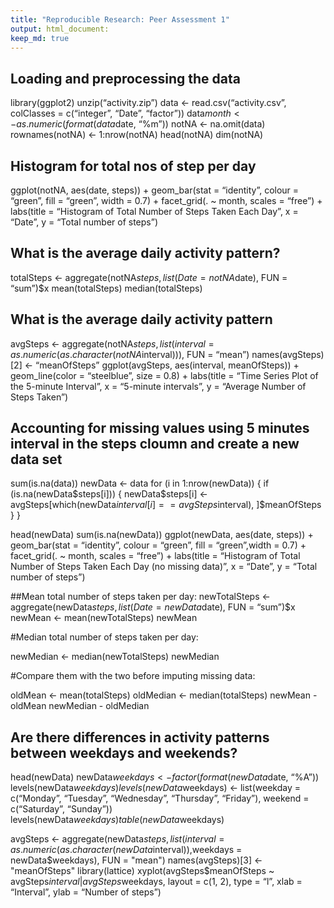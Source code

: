 ```yaml
---
title: "Reproducible Research: Peer Assessment 1"
output: html_document:
keep_md: true
---
```


## Loading and preprocessing the data
library(ggplot2)
unzip("activity.zip")
data <- read.csv("activity.csv", colClasses = c("integer", "Date", "factor"))
data$month <- as.numeric(format(data$date, "%m"))
notNA <- na.omit(data)
rownames(notNA) <- 1:nrow(notNA)
head(notNA)
dim(notNA)

## Histogram for total nos of step per day 
ggplot(notNA, aes(date, steps)) + geom_bar(stat = "identity", colour = "green", fill = "green", width = 0.7) + facet_grid(. ~ month, scales = "free") + labs(title = "Histogram of Total Number of Steps Taken Each Day", x = "Date", y = "Total number of steps")


## What is the average daily activity pattern?
totalSteps <- aggregate(notNA$steps, list(Date = notNA$date), FUN = "sum")$x
mean(totalSteps)
median(totalSteps)

## What is the average daily activity pattern
avgSteps <- aggregate(notNA$steps, list(interval = as.numeric(as.character(notNA$interval))), FUN = "mean")
names(avgSteps)[2] <- "meanOfSteps"
ggplot(avgSteps, aes(interval, meanOfSteps)) + geom_line(color = "steelblue", size = 0.8) + labs(title = "Time Series Plot of the 5-minute Interval", x = "5-minute intervals", y = "Average Number of Steps Taken")


## Accounting for missing values using 5 minutes interval in the steps cloumn and create a new data set

sum(is.na(data))
newData <- data 
for (i in 1:nrow(newData)) {
    if (is.na(newData$steps[i])) {
        newData$steps[i] <- avgSteps[which(newData$interval[i] == avgSteps$interval), ]$meanOfSteps
    }
}

head(newData)
sum(is.na(newData))
ggplot(newData, aes(date, steps)) + geom_bar(stat = "identity", colour = "green", fill = "green",width = 0.7) + facet_grid(. ~ month, scales = "free") + labs(title = "Histogram of Total Number of Steps Taken Each Day (no missing data)", x = "Date", y = "Total number of steps")

##Mean total number of steps taken per day:
newTotalSteps <- aggregate(newData$steps, list(Date = newData$date), FUN = "sum")$x
newMean <- mean(newTotalSteps)
newMean

#Median total number of steps taken per day:

newMedian <- median(newTotalSteps)
newMedian

#Compare them with the two before imputing missing data:

oldMean <- mean(totalSteps)
oldMedian <- median(totalSteps)
newMean - oldMean
newMedian - oldMedian


## Are there differences in activity patterns between weekdays and weekends?
head(newData)
newData$weekdays <- factor(format(newData$date, "%A"))
levels(newData$weekdays)
levels(newData$weekdays) <- list(weekday = c("Monday", "Tuesday", "Wednesday", "Thursday", "Friday"), weekend = c("Saturday", "Sunday"))
levels(newData$weekdays)
table(newData$weekdays)

avgSteps <- aggregate(newData$steps, list(interval = as.numeric(as.character(newData$interval)),weekdays = newData$weekdays),
FUN = "mean")
names(avgSteps)[3] <- "meanOfSteps"
library(lattice)
xyplot(avgSteps$meanOfSteps ~ avgSteps$interval | avgSteps$weekdays, layout = c(1, 2), type = "l", xlab = "Interval", ylab = "Number of steps")
